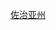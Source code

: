 {{Userbox
  |border-c = lightgrey
  |border-s = 1
  |id-c     = lightgrey
  |id-s     = 12
  |id-fc    = 
  |info-c   = white
  |info-s   = 9
  |info-fc  = black
  |id       = [[Image:Flag of Georgia (U.S. state).svg|60px]]
  |info     = 这个用户居住于'''[[佐治亚州]]'''。
}}
<includeonly>
[[Category:佐治亚州维基人|{{PAGENAME}}]]
</includeonly><noinclude>
[[Category:佐治亚州维基人|佐治亚州]]
</noinclude>